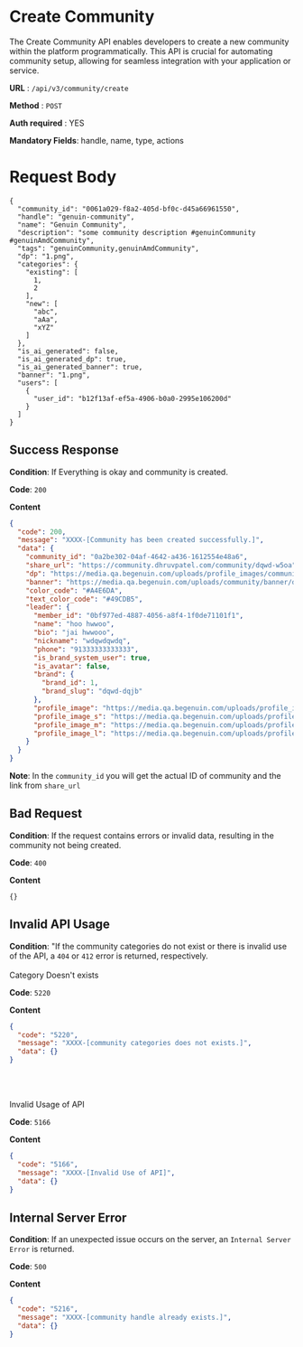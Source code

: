 # Create Community

The Create Community API enables developers to create a new community within the platform programmatically. This API is crucial for automating community setup, allowing for seamless integration with your application or service.


**URL**  :  `/api/v3/community/create`

**Method**  :  `POST`

**Auth required**  : YES

**Mandatory Fields**: handle, name, type, actions  

# Request Body
```
{
  "community_id": "0061a029-f8a2-405d-bf0c-d45a66961550",
  "handle": "genuin-community",
  "name": "Genuin Community",
  "description": "some community description #genuinCommunity #genuinAmdCommunity",
  "tags": "genuinCommunity,genuinAmdCommunity",
  "dp": "1.png",
  "categories": {
    "existing": [
      1,
      2
    ],
    "new": [
      "abc",
      "aAa",
      "xYZ"
    ]
  },
  "is_ai_generated": false,
  "is_ai_generated_dp": true,
  "is_ai_generated_banner": true,
  "banner": "1.png",
  "users": [
    {
      "user_id": "b12f13af-ef5a-4906-b0a0-2995e106200d"
    }
  ]
}
```


## Success Response

**Condition**: If Everything is okay and community is created. 

**Code**: `200`

**Content**
```json
{
  "code": 200,
  "message": "XXXX-[Community has been created successfully.]",
  "data": {
    "community_id": "0a2be302-04af-4642-a436-1612554e48a6",
    "share_url": "https://community.dhruvpatel.com/community/dqwd-w5oa",
    "dp": "https://media.qa.begenuin.com/uploads/profile_images/community/eeqfwee12.png",
    "banner": "https://media.qa.begenuin.com/uploads/community/banner/dqwdq.png",
    "color_code": "#A4E6DA",
    "text_color_code": "#49CDB5",
    "leader": {
      "member_id": "0bf977ed-4887-4056-a8f4-1f0de71101f1",
      "name": "hoo hwwoo",
      "bio": "jai hwwooo",
      "nickname": "wdqwdqwdq",
      "phone": "91333333333333",
      "is_brand_system_user": true,
      "is_avatar": false,
      "brand": {
        "brand_id": 1,
        "brand_slug": "dqwd-dqjb"
      },
      "profile_image": "https://media.qa.begenuin.com/uploads/profile_images/1706610191569_Vector.png",
      "profile_image_s": "https://media.qa.begenuin.com/uploads/profile_images/s/1706610191569_Vector.png",
      "profile_image_m": "https://media.qa.begenuin.com/uploads/profile_images/m/1706610191569_Vector.png",
      "profile_image_l": "https://media.qa.begenuin.com/uploads/profile_images/l/1706610191569_Vector.png"
    }
  }
}
```

**Note**: In the `community_id` you will get the actual ID of community and the link from `share_url`

## Bad Request

**Condition**: If the request contains errors or invalid data, resulting in the community not being created.

**Code**: `400`

**Content**
```
{}
```


## Invalid API Usage

**Condition**: "If the community categories do not exist or there is invalid use of the API, a `404` or `412` error is returned, respectively.
<br><br />
Category Doesn't exists

**Code**: `5220`

**Content**
```json
{
  "code": "5220",
  "message": "XXXX-[community categories does not exists.]",
  "data": {}
}
```

<br><br />

Invalid Usage of API

**Code**: `5166`

**Content**
```json
{
  "code": "5166",
  "message": "XXXX-[Invalid Use of API]",
  "data": {}
}
```

## Internal Server Error

**Condition**: If an unexpected issue occurs on the server, an `Internal Server Error` is returned.

**Code**: `500`

**Content**
```json
{
  "code": "5216",
  "message": "XXXX-[community handle already exists.]",
  "data": {}
}
```
